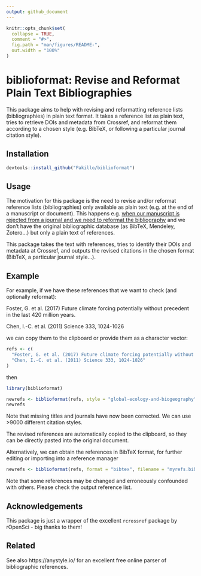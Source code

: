 ```yaml
---
output: github_document
---
```


```r
knitr::opts_chunk$set(
  collapse = TRUE,
  comment = "#>",
  fig.path = "man/figures/README-",
  out.width = "100%"
)
```

# biblioformat: Revise and Reformat Plain Text Bibliographies

This package aims to help with revising and reformatting reference lists (bibliographies) in plain text format. It takes a reference list as plain text, tries to retrieve DOIs and metadata from Crossref, and reformat them according to a chosen style (e.g. BibTeX, or following a particular journal citation style).

## Installation

``` r
devtools::install_github("Pakillo/biblioformat")
```

## Usage

The motivation for this package is the need to revise and/or reformat reference lists (bibliographies) only available as plain text (e.g. at the end of a manuscript or document). This happens e.g. [when our manuscript is rejected from a journal and we need to reformat the bibliography](https://twitter.com/ManuSaunders/status/920441120638697472) and we don't have the original bibliographic database (as BibTeX, Mendeley, Zotero...) but only a plain text of references. 

This package takes the text with references, tries to identify their DOIs and metadata at Crossref, and outputs the revised citations in the chosen format (BibTeX, a particular journal style...).


## Example

For example, if we have these references that we want to check (and optionally reformat):

Foster, G. et al. (2017) Future climate forcing potentially without precedent in the last 420 million years. 

Chen, I.-C. et al. (2011) Science 333, 1024-1026 

we can copy them to the clipboard or provide them as a character vector:

```r
refs <- c(
  "Foster, G. et al. (2017) Future climate forcing potentially without precedent in the last 420 million years.",
  "Chen, I.-C. et al. (2011) Science 333, 1024-1026"
)
```


then 

```r
library(biblioformat)

newrefs <- biblioformat(refs, style = "global-ecology-and-biogeography")
newrefs
```

Note that missing titles and journals have now been corrected. We can use >9000 different citation styles.

The revised references are automatically copied to the clipboard, so they can be directly pasted into the original document. 

Alternatively, we can obtain the references in BibTeX format, for further editing or importing into a reference manager

```r
newrefs <- biblioformat(refs, format = "bibtex", filename = "myrefs.bib")
```


Note that some references may be changed and erroneously confounded with others. Please check the output reference list.


## Acknowledgements

This package is just a wrapper of the excellent `rcrossref` package by rOpenSci - big thanks to them! 


## Related

See also https://anystyle.io/ for an excellent free online parser of bibliographic references.



